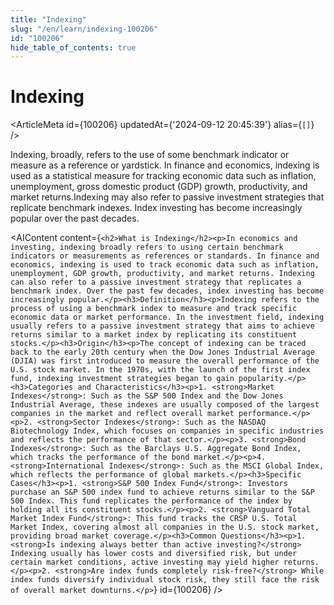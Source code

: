 ```yaml
---
title: "Indexing"
slug: "/en/learn/indexing-100206"
id: "100206"
hide_table_of_contents: true
---
```



# Indexing

<ArticleMeta id={100206} updatedAt={'2024-09-12 20:45:39'} alias={`[]`} />
<div className='border-solid border-b border-t-0 my-4 border-[var(--ifm-color-gray-300)]' />

Indexing, broadly, refers to the use of some benchmark indicator or measure as a reference or yardstick. In finance and economics, indexing is used as a statistical measure for tracking economic data such as inflation, unemployment, gross domestic product (GDP) growth, productivity, and market returns.Indexing may also refer to passive investment strategies that replicate benchmark indexes. Index investing has become increasingly popular over the past decades.

<AIContent content={`<h2>What is Indexing</h2><p>In economics and investing, indexing broadly refers to using certain benchmark indicators or measurements as references or standards. In finance and economics, indexing is used to track economic data such as inflation, unemployment, GDP growth, productivity, and market returns. Indexing can also refer to a passive investment strategy that replicates a benchmark index. Over the past few decades, index investing has become increasingly popular.</p><h3>Definition</h3><p>Indexing refers to the process of using a benchmark index to measure and track specific economic data or market performance. In the investment field, indexing usually refers to a passive investment strategy that aims to achieve returns similar to a market index by replicating its constituent stocks.</p><h3>Origin</h3><p>The concept of indexing can be traced back to the early 20th century when the Dow Jones Industrial Average (DJIA) was first introduced to measure the overall performance of the U.S. stock market. In the 1970s, with the launch of the first index fund, indexing investment strategies began to gain popularity.</p><h3>Categories and Characteristics</h3><p>1. <strong>Market Indexes</strong>: Such as the S&P 500 Index and the Dow Jones Industrial Average, these indexes are usually composed of the largest companies in the market and reflect overall market performance.</p><p>2. <strong>Sector Indexes</strong>: Such as the NASDAQ Biotechnology Index, which focuses on companies in specific industries and reflects the performance of that sector.</p><p>3. <strong>Bond Indexes</strong>: Such as the Barclays U.S. Aggregate Bond Index, which tracks the performance of the bond market.</p><p>4. <strong>International Indexes</strong>: Such as the MSCI Global Index, which reflects the performance of global markets.</p><h3>Specific Cases</h3><p>1. <strong>S&P 500 Index Fund</strong>: Investors purchase an S&P 500 index fund to achieve returns similar to the S&P 500 Index. This fund replicates the performance of the index by holding all its constituent stocks.</p><p>2. <strong>Vanguard Total Market Index Fund</strong>: This fund tracks the CRSP U.S. Total Market Index, covering almost all companies in the U.S. stock market, providing broad market coverage.</p><h3>Common Questions</h3><p>1. <strong>Is indexing always better than active investing?</strong> Indexing usually has lower costs and diversified risk, but under certain market conditions, active investing may yield higher returns.</p><p>2. <strong>Are index funds completely risk-free?</strong> While index funds diversify individual stock risk, they still face the risk of overall market downturns.</p>`} id={100206} />
